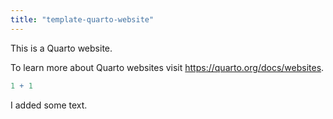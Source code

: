 ```yaml
---
title: "template-quarto-website"
---
```


This is a Quarto website.

To learn more about Quarto websites visit <https://quarto.org/docs/websites>.

```r
1 + 1
```

I added some text.
